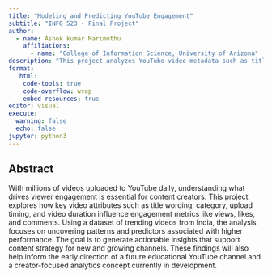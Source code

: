 ---
title: "Modeling and Predicting YouTube Engagement"
subtitle: "INFO 523 - Final Project"
author: 
  - name: Ashok kumar Marimuthu
    affiliations:
      - name: "College of Information Science, University of Arizona"
description: "This project analyzes YouTube video metadata such as title, category, and publish time to explore their impact on engagement metrics like views, likes, and comments. The goal is to uncover patterns that help explain why certain videos trend or perform better."
format:
   html:
    code-tools: true
    code-overflow: wrap
    embed-resources: true
editor: visual
execute:
  warning: false
  echo: false
jupyter: python3
---

## Abstract

With millions of videos uploaded to YouTube daily, understanding what drives viewer engagement is essential for content creators. This project explores how key video attributes such as title wording, category, upload timing, and video duration influence engagement metrics like views, likes, and comments. Using a dataset of trending videos from India, the analysis focuses on uncovering patterns and predictors associated with higher performance. The goal is to generate actionable insights that support content strategy for new and growing channels. These findings will also help inform the early direction of a future educational YouTube channel and a creator-focused analytics concept currently in development.

```{python}
```

